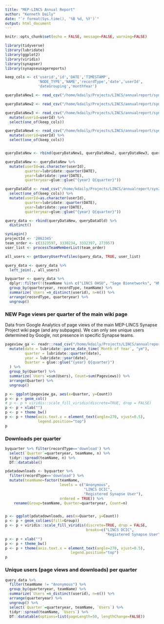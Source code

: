 ```yaml
---
title: "MEP-LINCS Annual Report"
author: "Kenneth Daily"
date: "`r format(Sys.time(), '%B %d, %Y')`"
output: html_document
---
```


```r
knitr::opts_chunk$set(echo = FALSE, message=FALSE, warning=FALSE)

library(tidyverse)
library(lubridate)
library(ggplot2)
library(viridis)
library(synapser)
library(synapseusagereports)

keep_cols <- c('userid','id','DATE','TIMESTAMP',
               'NODE_TYPE','NAME','recordType','date','userId',
               'dateGrouping','monthYear')

queryDataNew1 <- read_csv("/home/kdaily/Projects/LINCS/annualreport/syn2862345_report_2018-10-23.csv") %>% select(one_of(keep_cols))

queryDataNew2 <- read_csv("/home/kdaily/Projects/LINCS/annualreport/syn2862345_report_2018-04-04.csv") %>% select(one_of(keep_cols))

queryDataNew3 <- read_csv("/home/kdaily/Projects/LINCS/annualreport/syn2862345-20180701-20190408.csv") %>% 
  mutate(userid=userId) %>% 
  select(one_of(keep_cols)) 

queryDataNew4 <- read_csv("/home/kdaily/Projects/LINCS/annualreport/syn2862345-20181001-20190930.csv")%>% 
  mutate(userid=userId) %>% 
  select(one_of(keep_cols)) 


queryDataNew <- rbind(queryDataNew1, queryDataNew2, queryDataNew3, queryDataNew4)

queryDataNew <- queryDataNew %>% 
  mutate(userId=as.character(userId),
         quarter=lubridate::quarter(DATE),
         year=lubridate::year(DATE),
         quarteryear=glue::glue("{year} Q{quarter}"))

queryDataOld <- read_csv("/home/kdaily/Projects/LINCS/annualreport/syn2862345_20170407_26months-simplified.csv") %>% 
  select(one_of(keep_cols)) %>% 
  mutate(userId=as.character(userId),
         quarter=lubridate::quarter(DATE),
         year=lubridate::year(DATE),
         quarteryear=glue::glue("{year} Q{quarter}"))

query_data <- rbind(queryDataNew, queryDataOld) %>% 
  distinct()

synLogin()
projectId <- '2862345'
team_order <- c(3323597, 3330234, 3332397, 273957)
user_list <- processTeamMemberList(team_order)

all_users <- getQueryUserProfiles(query_data, TRUE, user_list)

query_data <- query_data %>%
  left_join(., all_users) 

```

```r
byquarter <- query_data %>% 
  dplyr::filter(!(teamName %in% c("LINCS OHSU", "Sage Bionetworks", "HMS-LINCS"))) %>% 
  group_by(quarteryear, recordType, teamName) %>% 
  summarize(`Users`=n_distinct(userid), n=n()) %>% 
  arrange(recordType, quarteryear) %>% 
  ungroup()
```
### NEW Page views per quarter of the main wiki page

Data from Google Analytics of page views of the main MEP-LINCS Synapse Project wiki page (and any subpages). We can only see unique users determined by Google, not presence in specific Synapse teams.

```r
pageview_ga <- readr::read_csv("/home/kdaily/Projects/LINCS/annualreport/Analytics Synapse MEP-LINCS 20161001-20190930.csv", comment = "#") %>% 
  mutate(date = lubridate::parse_date_time(`Month of Year`, "ym"),
         quarter = lubridate::quarter(date),
         year = lubridate::year(date),
         Quarter = glue::glue("{year} Q{quarter}")
  ) %>% 
  group_by(Quarter) %>% 
  summarize(`Users`=sum(Users), Count=sum(Pageviews)) %>% 
  arrange(Quarter) %>% 
  ungroup()

```


```r
p <- ggplot(pageview_ga, aes(x=Quarter, y=Count))
p <- p + geom_col()
# p <- p + viridis::scale_fill_viridis(discrete=TRUE, drop = FALSE)
p <- p + xlab("")
p <- p + theme_bw()
p <- p + theme(axis.text.x = element_text(angle=270, vjust=0.5),
               legend.position="top")
p
```

### Downloads per quarter

```r
byquarter %>% filter(recordType=='download') %>% 
  select(`Quarter`=quarteryear, teamName, n) %>% 
  tidyr::spread(teamName, n) %>% 
  DT::datatable()
```

```r
pdatadownloads <- byquarter %>% 
  filter(recordType=='download') %>% 
  mutate(teamName=factor(teamName, 
                         levels = c("Anonymous", 
                                    "LINCS DCIC",
                                    "Registered Synapse User"), 
                         ordered = TRUE)) %>% 
    rename(Group=teamName, Quarter=quarteryear, Count=n)


p <- ggplot(pdatadownloads, aes(x=Quarter, y=Count))
p <- p + geom_col(aes(fill=Group))
p <- p + viridis::scale_fill_viridis(discrete=TRUE, drop = FALSE,
                                     breaks=c("LINCS DCIC", 
                                              "Registered Synapse User"))
p <- p + xlab("")
p <- p + theme_bw()
p <- p + theme(axis.text.x = element_text(angle=270, vjust=0.5),
                              legend.position="top")
p
```

### Unique users (page views and downloads) per quarter
```r
query_data %>% 
  filter(teamName != "Anonymous") %>% 
  group_by(quarteryear, teamName) %>% 
  summarize(`Users`=n_distinct(userid), n=n()) %>% 
  arrange(quarteryear) %>% 
  ungroup() %>% 
  select(`Quarter`=quarteryear, teamName, `Users`) %>% 
  tidyr::spread(teamName, `Users`) %>% 
  DT::datatable(options=list(pageLength=50, lengthChange=FALSE))
```


